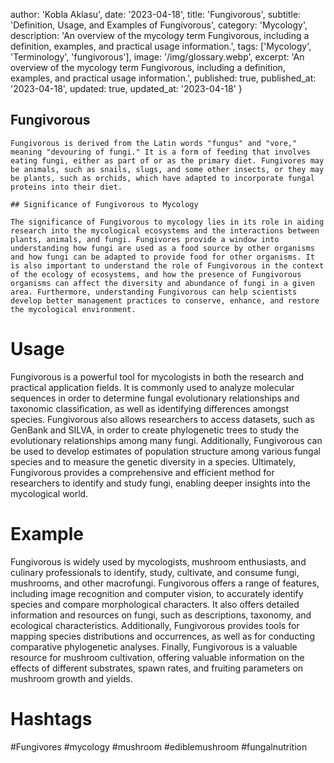 
  author: 'Kobla Aklasu',
  date: '2023-04-18',
  title: 'Fungivorous',
  subtitle: 'Definition, Usage, and Examples of Fungivorous',
  category: 'Mycology',
  description: 'An overview of the mycology term Fungivorous, including a definition, examples, and practical usage information.',
  tags: ['Mycology', 'Terminology', 'fungivorous'],
  image: '/img/glossary.webp',
  excerpt: 'An overview of the mycology term Fungivorous, including a definition, examples, and practical usage information.',
  published: true,
  published_at: '2023-04-18',
  updated: true,
  updated_at: '2023-04-18'
}




## Fungivorous
    
    Fungivorous is derived from the Latin words "fungus" and "vore," meaning "devouring of fungi." It is a form of feeding that involves eating fungi, either as part of or as the primary diet. Fungivores may be animals, such as snails, slugs, and some other insects, or they may be plants, such as orchids, which have adapted to incorporate fungal proteins into their diet.
    
    ## Significance of Fungivorous to Mycology
    
    The significance of Fungivorous to mycology lies in its role in aiding research into the mycological ecosystems and the interactions between plants, animals, and fungi. Fungivores provide a window into understanding how fungi are used as a food source by other organisms and how fungi can be adapted to provide food for other organisms. It is also important to understand the role of Fungivorous in the context of the ecology of ecosystems, and how the presence of Fungivorous organisms can affect the diversity and abundance of fungi in a given area. Furthermore, understanding Fungivorous can help scientists develop better management practices to conserve, enhance, and restore the mycological environment.

# Usage

Fungivorous is a powerful tool for mycologists in both the research and practical application fields. It is commonly used to analyze molecular sequences in order to determine fungal evolutionary relationships and taxonomic classification, as well as identifying differences amongst species. Fungivorous also allows researchers to access datasets, such as GenBank and SILVA, in order to create phylogenetic trees to study the evolutionary relationships among many fungi. Additionally, Fungivorous can be used to develop estimates of population structure among various fungal species and to measure the genetic diversity in a species. Ultimately, Fungivorous provides a comprehensive and efficient method for researchers to identify and study fungi, enabling deeper insights into the mycological world.

# Example

Fungivorous is widely used by mycologists, mushroom enthusiasts, and culinary professionals to identify, study, cultivate, and consume fungi, mushrooms, and other macrofungi. Fungivorous offers a range of features, including image recognition and computer vision, to accurately identify species and compare morphological characters. It also offers detailed information and resources on fungi, such as descriptions, taxonomy, and ecological characteristics. Additionally, Fungivorous provides tools for mapping species distributions and occurrences, as well as for conducting comparative phylogenetic analyses. Finally, Fungivorous is a valuable resource for mushroom cultivation, offering valuable information on the effects of different substrates, spawn rates, and fruiting parameters on mushroom growth and yields.

# Hashtags

#Fungivores #mycology #mushroom #ediblemushroom #fungalnutrition

